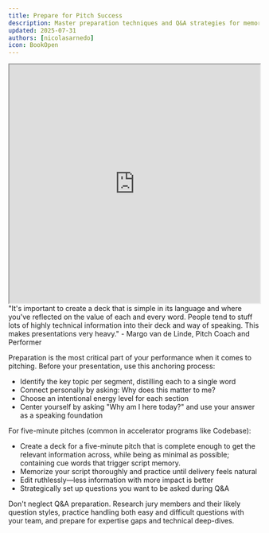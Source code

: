 ```yaml
---
title: Prepare for Pitch Success
description: Master preparation techniques and Q&A strategies for memorable pitch performances
updated: 2025-07-31
authors: [nicolasarnedo]
icon: BookOpen
---
```


<div style={{ margin: '2rem 0' }}>
  <iframe 
    src="https://drive.google.com/file/d/1i25H584qnoRUjKhPam6embpT_zIhVBdG/preview" 
    width="100%" 
    height="480" 
    allow="autoplay"
    style={{ border: 'none', borderRadius: '8px' }}
  ></iframe>
</div> 

<Callout type="quote">
<div style={{ fontSize: '1.1rem'}}>
<span style={{ fontWeight: 'bold' }}>"It's important to create a deck that is simple in its language and where you've reflected on the value of each and every word. People tend to stuff lots of highly technical information into their deck and way of speaking. This makes presentations very heavy."</span> - Margo van de Linde, Pitch Coach and Performer
</div>
</Callout>

Preparation is the most critical part of your performance when it comes to pitching. Before your presentation, use this anchoring process:
- Identify the key topic per segment, distilling each to a single word
- Connect personally by asking: Why does this matter to me?
- Choose an intentional energy level for each section
- Center yourself by asking "Why am I here today?" and use your answer as a speaking foundation

For five-minute pitches (common in accelerator programs like Codebase):
- Create a deck for a five-minute pitch that is complete enough to get the relevant information across, while being as minimal as possible; containing cue words that trigger script memory.
- Memorize your script thoroughly and practice until delivery feels natural
- Edit ruthlessly—less information with more impact is better
- Strategically set up questions you want to be asked during Q&A

Don't neglect Q&A preparation. Research jury members and their likely question styles, practice handling both easy and difficult questions with your team, and prepare for expertise gaps and technical deep-dives.

